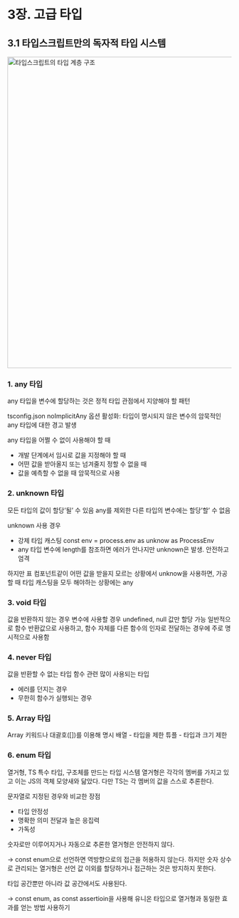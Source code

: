 # 3장. 고급 타입

## 3.1 타입스크립트만의 독자적 타입 시스템
<img
    width='700'
    alt='타입스크립트의 타입 계층 구조'
    src='https://github.com/HOJOON07/wooahan_TS-with-React/assets/108623656/54691ad9-7942-4a8e-ab6b-c6d05740a8c8'
/>

### 1. any 타입

any 타입을 변수에 할당하는 것은 정적 타입 관점에서 지양해야 할 패턴

tsconfig.json noImplicitAny 옵션 활성화: 타입이 명시되지 않은 변수의 암묵적인 any 타입에 대한 경고 발생

any 타입을 어쩔 수 없이 사용해야 할 때
- 개발 단계에서 임시로 값을 지정해야 할 때
- 어떤 값을 받아올지 또는 넘겨줄지 정할 수 없을 때
- 값을 예측할 수 없을 때 암묵적으로 사용

### 2. unknown 타입

모든 타입의 값이 할당’될’ 수 있음
any를 제외한 다른 타입의 변수에는 할당’할’ 수 없음

unknown 사용 경우
- 강제 타입 캐스팅 const env = process.env as unknow as ProcessEnv
- any 타입 변수에 length를 참조하면 에러가 안나지만 unknown은 발생. 안전하고 엄격

하지만 표 컴포넌트같이 어떤 값을 받을지 모르는 상황에서 unknow을 사용하면, 가공할 때 타입 캐스팅을 모두 해야하는 상황에는 any

### 3. void 타입

값을 반환하지 않는 경우
변수에 사용할 경우 undefined, null 값만 할당 가능
일반적으로 함수 반환값으로 사용하고, 함수 자체를 다른 함수의 인자로 전달하는 경우에 주로 명시적으로 사용함

### 4. never 타입

값을 반환할 수 없는 타입
함수 관련 많이 사용되는 타입

- 에러를 던지는 경우
- 무한히 함수가 실행되는 경우

### 5. Array 타입

Array 키워드나 대괄호([])를 이용해 명시
배열 - 타입을 제한
튜플 - 타입과 크기 제한

### 6. enum 타입

열거형, TS 특수 타입, 구조체를 만드는 타입 시스템 
열거형은 각각의 멤버를 가지고 있고 이는 JS의 객체 모양새와 닮았다. 다만 TS는 각 멤버의 값을 스스로 추론한다.

문자열로 지정된 경우와 비교한 장점

- 타입 안정성
- 명확한 의미 전달과 높은 응집력
- 가독성

숫자로만 이루어지거나 자동으로 추론한 열거형은 안전하지 않다.

-> const enum으로 선언하면 역방향으로의 접근을 허용하지 않는다. 하지만 숫자 상수로 관리되는 열거형은 선언 값 이외를 할당하거나 접근하는 것은 방지하지 못한다. 

타입 공간뿐만 아니라 값 공간에서도 사용된다.

-> const enum, as const assertioin을 사용해 유니온 타입으로 열거형과 동일한 효과를 얻는 방법 사용하기
